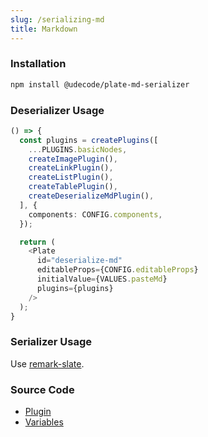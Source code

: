 ```yaml
---
slug: /serializing-md
title: Markdown
---
```


### Installation

```bash npm2yarn
npm install @udecode/plate-md-serializer
```

### Deserializer Usage

```ts live
() => {
  const plugins = createPlugins([
    ...PLUGINS.basicNodes,
    createImagePlugin(),
    createLinkPlugin(),
    createListPlugin(),
    createTablePlugin(),
    createDeserializeMdPlugin(),
  ], {
    components: CONFIG.components,
  });

  return (
    <Plate
      id="deserialize-md"
      editableProps={CONFIG.editableProps}
      initialValue={VALUES.pasteMd}
      plugins={plugins}
    />
  );
}
```

### Serializer Usage

Use [remark-slate](https://github.com/hanford/remark-slate).

### Source Code

- [Plugin](https://github.com/udecode/plate/blob/main/packages/serializers/md/src/deserializer/createDeserializeMdPlugin.ts)
- [Variables](https://github.com/udecode/plate/blob/main/docs/src/live/live.tsx)

